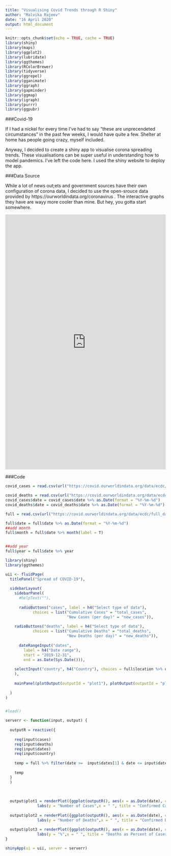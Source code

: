 ```yaml
---
title: "Visualising Covid Trends through R Shiny"
author: "Malvika Rajeev"
date: "16 April 2020"
output: html_document
---
```


```r
knitr::opts_chunk$set(echo = TRUE, cache = TRUE)
library(shiny)
library(maps)
library(ggplot2)
library(lubridate)
library(ggthemes)
library(RColorBrewer)
library(tidyverse)
library(ggrepel)
library(gganimate)
library(ggraph)
library(gapminder)
library(ggmap)
library(igraph)
library(purrr)
library(ggpubr)
```

###Covid-19 

If I had a nickel for every time I've had to say "these are unprecendeted circumstances" in the past few weeks, I would have quite a few. Shelter at home has people going crazy, myself included. 
  
  
Anyway, I decided to create a shiny app to visualise corona spreading trends. These visualisations can be super useful in understanding how to model pandemics. I've left the code here. I used the shiny website to deploy the app.

###Data Source

While a lot of news out;ets and government sources have their own configuration of corona data, I decided to use the open-srouce data provided by https://ourworldindata.org/coronavirus . The interactive graphs they have are wayy more cooler than mine. But hey, you gotta start somewhere.

<iframe height="800" width="100%" frameborder="no" src="https://malvika.shinyapps.io/coronyshiny/"> </iframe>


###Code

```r
covid_cases = read.csv(url("https://covid.ourworldindata.org/data/ecdc/total_cases.csv"))

covid_deaths = read.csv(url("https://covid.ourworldindata.org/data/ecdc/total_deaths.csv"))
covid_cases$date = covid_cases$date %>% as.Date(format = "%Y-%m-%d")
covid_deaths$date = covid_deaths$date %>% as.Date(format = "%Y-%m-%d")

full = read.csv(url("https://covid.ourworldindata.org/data/ecdc/full_data.csv"))

full$date = full$date %>% as.Date(format = "%Y-%m-%d")
##add month
full$month = full$date %>% month(label = T)


##add year
full$year = full$date %>% year


```



```r
library(shiny)
library(ggthemes)

uii <- fluidPage(
  titlePanel("Spread of COVID-19"),
  
  sidebarLayout(
    sidebarPanel(
      #helpText(""),
    
      radioButtons("cases", label = h4("Select type of data"),
            choices = list("Cumulative Cases" = "total_cases",
                           "New Cases (per day)" = "new_cases")),
         
    radioButtons("deaths", label = h4("Select type of data"),
            choices = list("Cumulative Deaths" = "total_deaths",
                           "New Deaths (per day)" = "new_deaths")),
      
      dateRangeInput("dates", 
        label = h4("Date range"),
        start = "2019-12-31", 
        end = as.Date(Sys.Date())),
    
    selectInput("country", h4("Country"), choices = full$location %>% unique %>% as.character(), selected = "United States", multiple            = FALSE, selectize = T)
    ),
    
    mainPanel(plotOutput(outputId = "plot1"), plotOutput(outputId = "plot2"), plotOutput(outputId = "plot3"))
    
  )
)


#load()

serverr <- function(input, output) {
  
  outputR = reactive({
    
    req(input$cases)
    req(input$deaths)
    req(input$dates)
    req(input$country)
    
    temp = full %>% filter(date >=  input$dates[1] & date <= input$dates[2]) %>% filter(location == input$country)
    
    temp
  }
  )
  
  
  
  output$plot1 = renderPlot({ggplot(outputR(), aes(x = as.Date(date), col = month)) + geom_line(aes_string(y = input$cases), size = 1.5) +
              labs(y = "Number of Cases",x = " ", title = "Confirmed Cases") + theme_linedraw() + theme(legend.title = element_blank()) + scale_color_brewer(palette="Dark2") })
  
  output$plot2 = renderPlot({ggplot(outputR(), aes(x = as.Date(date), col = month)) + geom_line(aes_string(y = input$deaths), size = 1.5) +
              labs(y = "Number of Deaths",x = " ", title = "Confirmed Deaths") + theme_linedraw() + theme(legend.title =    element_blank()) + scale_color_brewer(palette="Dark2")})
  
  output$plot3 = renderPlot({ggplot(outputR(), aes(x = as.Date(date), col = month)) + geom_line(aes(y = total_deaths * 100/total_cases), size = 1.5) +
              labs(y = "%",x = " ", title = "Deaths as Percent of Cases") + theme_linedraw() + theme(legend.title =    element_blank()) + scale_color_brewer(palette="Dark2") })
}

shinyApp(ui = uii, server = serverr)
```